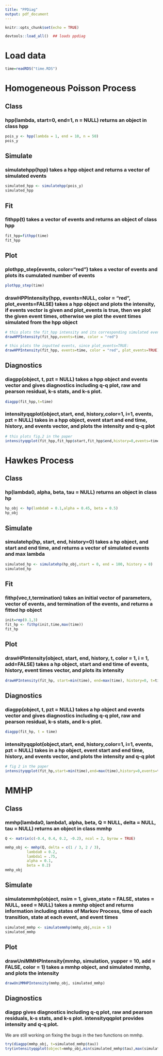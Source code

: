 ```yaml
---
title: "PPDiag"
output: pdf_document
---
```

  
```r
knitr::opts_chunk$set(echo = TRUE)
```



```r
devtools::load_all()  ## loads ppdiag
```


# Load data
```r
time=readRDS("time.RDS")
```
# Homogeneous Poisson Process

## Class
### hpp(lambda, start=0, end=1, n = NULL) returns an object in class hpp
```r
pois_y <- hpp(lambda = 1, end = 10, n = 50)
pois_y
```


## Simulate
### simulatehpp(hpp) takes a hpp object and returns a vector of simulated events
```r
simulated_hpp <- simulatehpp(pois_y)
simulated_hpp
```

## Fit
### fithpp(t) takes a vector of events and returns an object of class hpp
```r
fit_hpp=fithpp(time)
fit_hpp
```

## Plot
### plothpp_step(events, color="red") takes a vector of events and plots its cumulated number of events
```r
plothpp_step(time)
```

### drawHPPIntensity(hpp, events=NULL, color = "red", plot_events=FALSE) takes a hpp object and plots the intensity, if events vector is given and plot_events is true, then we plot the given event times, otherwise we plot the event times simulated from the hpp object
```r
# this plots the fit_hpp intensity and its corresponding simulated events, since plot_events default is FALSE:
drawHPPIntensity(fit_hpp,events=time, color = "red")

# this plots the inputted events, since plot_events=TRUE:
drawHPPIntensity(fit_hpp, events=time, color = "red", plot_events=TRUE)
```

## Diagnostics
### diagpp(object, t, pzt = NULL) takes a hpp object and events vector and gives diagnostics including q-q plot, raw and pearson residual, k-s stats, and k-s plot.
```r
diagpp(fit_hpp,t=time)
```

### intensityqqplot(object,start, end, history,color=1, i=1, events, pzt = NULL) takes in a hpp object, event start and end time, history, and events vector, and plots the intensity and q-q plot
```r
# this plots fig.2 in the paper
intensityqqplot(fit_hpp,fit_hpp$start,fit_hpp$end,history=0,events=time,color="red")
```

# Hawkes Process

## Class
### hp(lambda0, alpha, beta, tau = NULL) returns an object in class hp
```r
hp_obj <- hp(lambda0 = 0.1,alpha = 0.45, beta = 0.5)
hp_obj
```

## Simulate
### simulatehp(hp, start, end, history=0) takes a hp object, and start and end time, and returns a vector of simulated events and max lambda
```r
simulated_hp <- simulatehp(hp_obj,start = 0, end = 100, history = 0)
simulated_hp
```

## Fit
### fithp(vec,t,termination) takes an initial vector of parameters, vector of events, and termination of the events, and returns a fitted hp object
```r
init=rep(0.1,3)
fit_hp <- fithp(init,time,max(time))
fit_hp
```

## Plot
### drawHPIntensity(object, start, end, history, t, color = 1, i = 1, add=FALSE) takes a hp object, start and end time of events, history, event times vector, and plots its intensity
```r
drawHPIntensity(fit_hp, start=min(time), end=max(time), history=0, t=time)
```

## Diagnostics
### diagpp(object, t, pzt = NULL) takes a hp object and events vector and gives diagnostics including q-q plot, raw and pearson residual, k-s stats, and k-s plot.
```r
diagpp(fit_hp, t = time)
```

### intensityqqplot(object,start, end, history,color=1, i=1, events, pzt = NULL) takes in a hp object, event start and end time, history, and events vector, and plots the intensity and q-q plot
```r
# fig 2 in the paper
intensityqqplot(fit_hp,start=min(time),end=max(time),history=0,events=time)
```

# MMHP
## Class
### mmhp(lambda0, lambda1, alpha, beta, Q = NULL, delta = NULL, tau = NULL) returns an object in class mmhp
```r
Q <- matrix(c(-0.4, 0.4, 0.2, -0.2), ncol = 2, byrow = TRUE)

mmhp_obj <- mmhp(Q, delta = c(1 / 3, 2 / 3), 
          lambda0 = 0.2,
          lambda1 = .75,
          alpha = 0.1,
          beta = 0.2)
mmhp_obj
```

## Simulate
### simulatemmhp(object, nsim = 1, given_state = FALSE, states = NULL, seed = NULL) takes a mmhp object and returns information including states of Markov Process, time of each transition, state at each event, and event times
```r
simulated_mmhp <- simulatemmhp(mmhp_obj,nsim = 5)
simulated_mmhp
```

## Plot
### drawUniMMHPIntensity(mmhp, simulation, yupper = 10, add = FALSE, color = 1) takes a mmhp object, and simulated mmhp, and plots the intensity
```r
drawUniMMHPIntensity(mmhp_obj, simulated_mmhp)
```

## Diagnostics
### diagpp gives diagnostics including q-q plot, raw and pearson residuals, k-s stats, and k-s plot. intensityqqplot provides intensity and q-q plot.
We are still working on fixing the bugs in the two functions on mmhp.
```r
try(diagpp(mmhp_obj, t=simulated_mmhp$tau))
try(intensityqqplot(object=mmhp_obj,min(simulated_mmhp$tau),max(simulated_mmhp$tau),history=0,events=simulated_mmhp$tau,pzt=0.5))
```
